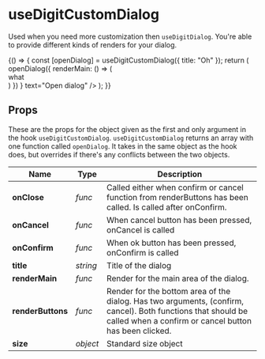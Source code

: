 
# useDigitCustomDialog

Used when you need more customization then `useDigitDialog`. You're able to provide different kinds of renders for your dialog.

<Meta title="Dialog/useDigitCustomDialog" />

<Canvas>
    <Story name="dialog">
        {() => {
            const [openDialog] = useDigitCustomDialog({
                title: "Oh"
            });
            return (
                <React.Fragment>
                    <DigitButton
                        raised
                        primary
                        onClick={() =>
                            openDialog({
                                renderMain: () => (
                                    <div
                                        style={{
                                            backgroundColor: "red",
                                            width: "50px",
                                            height: "50px"
                                        }}
                                    >
                                        what
                                    </div>
                                )
                            })
                        }
                        text="Open dialog"
                    />
                </React.Fragment>
            );
        }}
    </Story>
</Canvas>

## Props

These are the props for the object given as the first and only argument in the hook `useDigitCustomDialog`. `useDigitCustomDialog` returns an array with one function called `openDialog`. It takes in the same object as the hook does, but overrides if there's any conflicts between the two objects.

| **Name**          | **Type** | **Description**                                                                                                                                                        |
| ----------------- | -------- | ---------------------------------------------------------------------------------------------------------------------------------------------------------------------- |
| **onClose**       | _func_   | Called either when confirm or cancel function from renderButtons has been called. Is called after onConfirm.                                                           |
| **onCancel**      | _func_   | When cancel button has been pressed, onCancel is called                                                                                                                |
| **onConfirm**     | _func_   | When ok button has been pressed, onConfirm is called                                                                                                                   |
| **title**         | _string_ | Title of the dialog                                                                                                                                                    |
| **renderMain**    | _func_   | Render for the main area of the dialog.                                                                                                                                |
| **renderButtons** | _func_   | Render for the bottom area of the dialog. Has two arguments, (confirm, cancel). Both functions that should be called when a confirm or cancel button has been clicked. |
| **size**          | _object_ | Standard size object                                                                                                                                                   |
